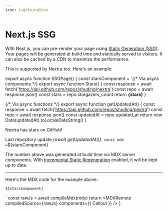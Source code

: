 ```yaml
---
icon: LightningIcon
---
```



# Next.js SSG

With Next.js, you can pre-render your page using
[Static Generation (SSG)](https://nextjs.org/docs/basic-features/pages#static-generation-recommended).
Your pages will be generated at build time and statically served to visitors. It
can also be cached by a CDN to maximize the performance.

This is supported by Nextra too. Here's an example:

<SSGPage />

export async function SSGPage() {
  const starsComponent = `{/* Via async components */}
export async function Stars() {
  const response = await fetch('https://api.github.com/repos/shuding/nextra')
  const repo = await response.json()
  const stars = repo.stargazers_count
  return <b>{stars}</b>
}

{/* Via async functions */}
export async function getUpdatedAt() {
  const response = await fetch('https://api.github.com/repos/shuding/nextra')
  const repo = await response.json()
  const updatedAt = repo.updated_at
  return new Date(updatedAt).toLocaleDateString()
}

<Callout emoji="🏆">
  Nextra has <Stars /> stars on GitHub!

  Last repository update _{await getUpdatedAt()}_.
</Callout>`
  const mdx = `${starsComponent}

The number above was generated at build time via MDX server components. With
[Incremental Static Regeneration](https://nextjs.org/docs/basic-features/data-fetching#incremental-static-regeneration)
enabled, it will be kept up to date.

---

Here's the MDX code for the example above:

~~~mdx filename="MDX"
${starsComponent}
~~~
`
  const rawJs = await compileMdx(mdx)
  return <MDXRemote compiledSource={rawJs} components={{ Callout }} />
}
